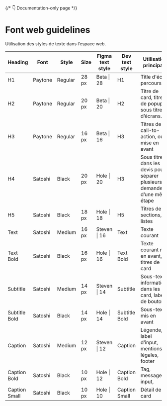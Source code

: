 
{/* 👇 Documentation-only page */}

<Meta title="UI/Text/Introduction" />

# Font web guidelines

Utilisation des styles de texte dans l’espace web.

<table class="border-collapse text-left whitespace-nowrap text-grey-25">
  <thead>
    <tr class="font-hole text-sm border-0">
      <th class="border-0 text-grey-80">Heading</th>
      <th class="border-0 text-grey-80">Font</th>
      <th class="border-0 text-grey-80">Style</th>
      <th class="border-0 text-grey-80">Size</th>
      <th class="border-0 text-grey-80">Figma text style</th>
      <th class="border-0 text-grey-80">Dev text style</th>
      <th class="border-0 text-grey-80">Utilisation principale</th>
    </tr>
  </thead>
  <tbody class="font-steven">
    <tr class="border-0 bg-grey-100">
      <td class="border-0">H1</td>
      <td class="border-0">Paytone</td>
      <td class="border-0">Regular</td>
      <td class="border-0">28 px</td>
      <td class="border-0">Beta | 28</td>
      <td class="text-grey-80 border-0">H1</td>
      <td class="border-0">Title d'écran parcours</td>
    </tr>
    <tr class="border-0 bg-grey-100">
      <td class="border-0">H2</td>
      <td class="border-0">Paytone</td>
      <td class="border-0">Regular</td>
      <td class="border-0">20 px</td>
      <td class="border-0">Beta | 20</td>
      <td class="text-grey-80 border-0">H2</td>
      <td class="border-0">
        Titre de card, titre de popup, sous titres d’écrans...
      </td>
    </tr>
    <tr class="border-0 bg-grey-100">
      <td class="border-0">H3</td>
      <td class="border-0">Paytone</td>
      <td class="border-0">Regular</td>
      <td class="border-0">16 px</td>
      <td class="border-0">Beta | 16</td>
      <td class="text-grey-80 border-0">H3</td>
      <td class="border-0">Titres de call-to-action, ou mise en avant</td>
    </tr>
    <tr class="border-0 bg-grey-100">
      <td class="border-0">H4</td>
      <td class="border-0">Satoshi</td>
      <td class="border-0">Black</td>
      <td class="border-0">20 px</td>
      <td class="border-0">Hole | 20</td>
      <td class="text-grey-80 border-0">H3</td>
      <td class="border-0">
        Sous titre dans les devis pour séparer plusieurs demandes d’une même
        étape
      </td>
    </tr>
    <tr class="border-0 bg-grey-100">
      <td class="border-0">H5</td>
      <td class="border-0">Satoshi</td>
      <td class="border-0">Black</td>
      <td class="border-0">18 px</td>
      <td class="border-0">Hole | 18</td>
      <td class="text-grey-80 border-0">H5</td>
      <td class="border-0">Titres de sections, listes</td>
    </tr>
    <tr class="border-0 bg-grey-100">
      <td class="border-0">Text</td>
      <td class="border-0">Satoshi</td>
      <td class="border-0">Medium</td>
      <td class="border-0">16 px</td>
      <td class="border-0">Steven | 16</td>
      <td class="text-grey-80 border-0">Text</td>
      <td class="border-0">Texte courant</td>
    </tr>
    <tr class="border-0 bg-grey-100">
      <td class="border-0">Text Bold</td>
      <td class="border-0">Satoshi</td>
      <td class="border-0">Black</td>
      <td class="border-0">16 px</td>
      <td class="border-0">Hole | 16</td>
      <td class="text-grey-80 border-0">Text Bold</td>
      <td class="border-0">Texte courant mis en avant, titres de card</td>
    </tr>
    <tr class="border-0 bg-grey-100">
      <td class="border-0">Subtitle</td>
      <td class="border-0">Satoshi</td>
      <td class="border-0">Medium</td>
      <td class="border-0">14 px</td>
      <td class="border-0">Steven | 14</td>
      <td class="text-grey-80 border-0">Subtitle</td>
      <td class="border-0">
        Sous-texte, informations dans les card, label de boutons
      </td>
    </tr>
    <tr class="border-0 bg-grey-100">
      <td class="border-0">Subtitle Bold</td>
      <td class="border-0">Satoshi</td>
      <td class="border-0">Black</td>
      <td class="border-0">14 px</td>
      <td class="border-0">Hole | 14</td>
      <td class="text-grey-80 border-0">Subtitle Bold</td>
      <td class="border-0">Sous-texte mis en avant</td>
    </tr>
    <tr class="border-0 bg-grey-100">
      <td class="border-0">Caption</td>
      <td class="border-0">Satoshi</td>
      <td class="border-0">Medium</td>
      <td class="border-0">12 px</td>
      <td class="border-0">Steven | 12</td>
      <td class="text-grey-80 border-0">Caption</td>
      <td class="border-0">Légende, label d’input, mentions légales, footer</td>
    </tr>
    <tr class="border-0 bg-grey-100">
      <td class="border-0">Caption Bold</td>
      <td class="border-0">Satoshi</td>
      <td class="border-0">Black</td>
      <td class="border-0">10 px</td>
      <td class="border-0">Hole | 12</td>
      <td class="text-grey-80 border-0">Caption Bold</td>
      <td class="border-0">Tag, message input,</td>
    </tr>
    <tr class="border-0 bg-grey-100">
      <td class="border-0">Caption Small</td>
      <td class="border-0">Satoshi</td>
      <td class="border-0">Black</td>
      <td class="border-0">10 px</td>
      <td class="border-0">Hole | 10</td>
      <td class="text-grey-80 border-0">Caption Small</td>
      <td class="border-0">Détail de card</td>
    </tr>
  </tbody>
</table>
